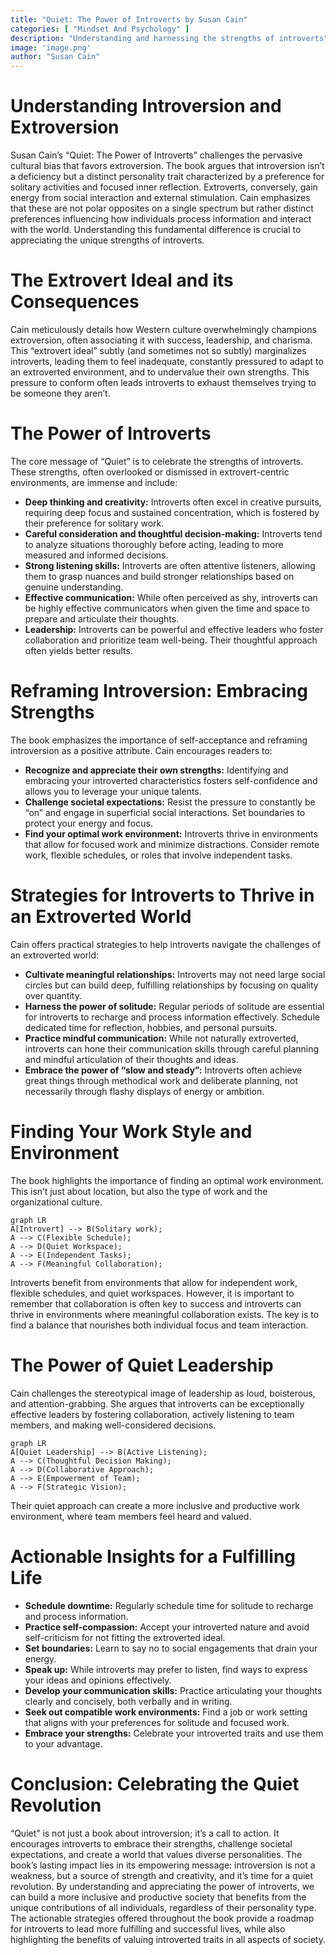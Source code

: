 ```yaml
---
title: "Quiet: The Power of Introverts by Susan Cain"
categories: [ "Mindset And Psychology" ]
description: "Understanding and harnessing the strengths of introverts"
image: 'image.png'
author: "Susan Cain"
---
```

# Understanding Introversion and Extroversion

Susan Cain's "Quiet: The Power of Introverts" challenges the pervasive cultural bias that favors extroversion.  The book argues that introversion isn't a deficiency but a distinct personality trait characterized by a preference for solitary activities and focused inner reflection.  Extroverts, conversely, gain energy from social interaction and external stimulation.  Cain emphasizes that these are not polar opposites on a single spectrum but rather distinct preferences influencing how individuals process information and interact with the world. Understanding this fundamental difference is crucial to appreciating the unique strengths of introverts.

# The Extrovert Ideal and its Consequences

Cain meticulously details how Western culture overwhelmingly champions extroversion, often associating it with success, leadership, and charisma.  This "extrovert ideal" subtly (and sometimes not so subtly) marginalizes introverts, leading them to feel inadequate, constantly pressured to adapt to an extroverted environment, and to undervalue their own strengths. This pressure to conform often leads introverts to exhaust themselves trying to be someone they aren't.

# The Power of Introverts

The core message of "Quiet" is to celebrate the strengths of introverts.  These strengths, often overlooked or dismissed in extrovert-centric environments, are immense and include:

* **Deep thinking and creativity:** Introverts often excel in creative pursuits, requiring deep focus and sustained concentration, which is fostered by their preference for solitary work.
* **Careful consideration and thoughtful decision-making:** Introverts tend to analyze situations thoroughly before acting, leading to more measured and informed decisions.
* **Strong listening skills:** Introverts are often attentive listeners, allowing them to grasp nuances and build stronger relationships based on genuine understanding.
* **Effective communication:** While often perceived as shy, introverts can be highly effective communicators when given the time and space to prepare and articulate their thoughts.
* **Leadership:** Introverts can be powerful and effective leaders who foster collaboration and prioritize team well-being. Their thoughtful approach often yields better results.

# Reframing Introversion: Embracing Strengths

The book emphasizes the importance of self-acceptance and reframing introversion as a positive attribute. Cain encourages readers to:

* **Recognize and appreciate their own strengths:**  Identifying and embracing your introverted characteristics fosters self-confidence and allows you to leverage your unique talents.
* **Challenge societal expectations:**  Resist the pressure to constantly be "on" and engage in superficial social interactions. Set boundaries to protect your energy and focus.
* **Find your optimal work environment:** Introverts thrive in environments that allow for focused work and minimize distractions. Consider remote work, flexible schedules, or roles that involve independent tasks.


# Strategies for Introverts to Thrive in an Extroverted World

Cain offers practical strategies to help introverts navigate the challenges of an extroverted world:

* **Cultivate meaningful relationships:** Introverts may not need large social circles but can build deep, fulfilling relationships by focusing on quality over quantity.  
* **Harness the power of solitude:**  Regular periods of solitude are essential for introverts to recharge and process information effectively. Schedule dedicated time for reflection, hobbies, and personal pursuits.
* **Practice mindful communication:**  While not naturally extroverted, introverts can hone their communication skills through careful planning and mindful articulation of their thoughts and ideas.
* **Embrace the power of "slow and steady":** Introverts often achieve great things through methodical work and deliberate planning, not necessarily through flashy displays of energy or ambition.

#  Finding Your Work Style and Environment

The book highlights the importance of finding an optimal work environment.  This isn't just about location, but also the type of work and the organizational culture.

```mermaid
graph LR
A[Introvert] --> B(Solitary work);
A --> C(Flexible Schedule);
A --> D(Quiet Workspace);
A --> E(Independent Tasks);
A --> F(Meaningful Collaboration);
```

Introverts benefit from environments that allow for independent work, flexible schedules, and quiet workspaces. However, it is important to remember that collaboration is often key to success and introverts can thrive in environments where meaningful collaboration exists.  The key is to find a balance that nourishes both individual focus and team interaction.


#  The Power of Quiet Leadership

Cain challenges the stereotypical image of leadership as loud, boisterous, and attention-grabbing. She argues that introverts can be exceptionally effective leaders by fostering collaboration, actively listening to team members, and making well-considered decisions.

```mermaid
graph LR
A[Quiet Leadership] --> B(Active Listening);
A --> C(Thoughtful Decision Making);
A --> D(Collaborative Approach);
A --> E(Empowerment of Team);
A --> F(Strategic Vision);
```

Their quiet approach can create a more inclusive and productive work environment, where team members feel heard and valued.


# Actionable Insights for a Fulfilling Life

* **Schedule downtime:** Regularly schedule time for solitude to recharge and process information.
* **Practice self-compassion:** Accept your introverted nature and avoid self-criticism for not fitting the extroverted ideal.
* **Set boundaries:** Learn to say no to social engagements that drain your energy.
* **Speak up:**  While introverts may prefer to listen, find ways to express your ideas and opinions effectively.
* **Develop your communication skills:**  Practice articulating your thoughts clearly and concisely, both verbally and in writing.
* **Seek out compatible work environments:** Find a job or work setting that aligns with your preferences for solitude and focused work.
* **Embrace your strengths:** Celebrate your introverted traits and use them to your advantage.


# Conclusion:  Celebrating the Quiet Revolution

"Quiet" is not just a book about introversion; it's a call to action. It encourages introverts to embrace their strengths, challenge societal expectations, and create a world that values diverse personalities. The book's lasting impact lies in its empowering message: introversion is not a weakness, but a source of strength and creativity, and it's time for a quiet revolution. By understanding and appreciating the power of introverts, we can build a more inclusive and productive society that benefits from the unique contributions of all individuals, regardless of their personality type. The actionable strategies offered throughout the book provide a roadmap for introverts to lead more fulfilling and successful lives, while also highlighting the benefits of valuing introverted traits in all aspects of society.

